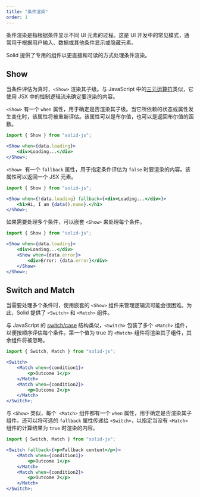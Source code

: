 ```yaml
---
title: "条件渲染"
order: 1
---
```


条件渲染是指根据条件显示不同 UI 元素的过程。这是 UI 开发中的常见模式，通常用于根据用户输入、数据或其他条件显示或隐藏元素。

Solid 提供了专用的组件以更直接和可读的方式处理条件渲染。

## Show

当条件评估为真时，`<Show>` 渲染其子级。与 JavaScript 中的[三元运算符](https://developer.mozilla.org/en-US/docs/Web/JavaScript/Reference/Operators/Conditional_Operator)类似，它使用 JSX 中的控制逻辑流来确定要渲染的内容。

`<Show>` 有一个 `when` 属性，用于确定是否渲染其子级。当它所依赖的状态或属性发生变化时，该属性将被重新评估。该属性可以是布尔值，也可以是返回布尔值的函数。

```jsx
import { Show } from "solid-js";

<Show when={data.loading}>
	<div>Loading...</div>
</Show>;
```

`<Show> `有一个 `fallback` 属性，用于指定条件评估为 `false` 时要渲染的内容。该属性可以返回一个 JSX 元素。

```jsx
import { Show } from "solid-js";

<Show when={!data.loading} fallback={<div>Loading...</div>}>
	<h1>Hi, I am {data().name}.</h1>
</Show>;
```

如果需要处理多个条件，可以嵌套 `<Show>` 来处理每个条件。

```jsx
import { Show } from "solid-js";

<Show when={data.loading}>
	<div>Loading...</div>
	<Show when={data.error}>
		<div>Error: {data.error}</div>
	</Show>
</Show>;
```

## Switch and Match

当需要处理多个条件时，使用嵌套的 `<Show>` 组件来管理逻辑流可能会很困难。为此，Solid 提供了 `<Switch>` 和 `<Match>` 组件。

与 JavaScript 的 [switch/case](https://developer.mozilla.org/en-US/docs/Web/JavaScript/Reference/Statements/switch) 结构类似，`<Switch>` 包装了多个 `<Match>` 组件，以便按顺序评估每个条件。第一个值为 true 的 `<Match>` 组件将渲染其子组件，其余组件将被忽略。

```jsx
import { Switch, Match } from "solid-js";

<Switch>
	<Match when={condition1}>
		<p>Outcome 1</p>
	</Match>
	<Match when={condition2}>
		<p>Outcome 2</p>
	</Match>
</Switch>;
```

与 `<Show>` 类似，每个` <Match>` 组件都有一个 `when` 属性，用于确定是否渲染其子组件。还可以将可选的 `fallback` 属性传递给 `<Switch>`，以指定当没有 `<Match>` 组件的计算结果为 `true` 时渲染的内容。

```jsx
import { Switch, Match } from "solid-js";

<Switch fallback={<p>Fallback content</p>}>
	<Match when={condition1}>
		<p>Outcome 1</p>
	</Match>
	<Match when={condition2}>
		<p>Outcome 2</p>
	</Match>
</Switch>;
```

